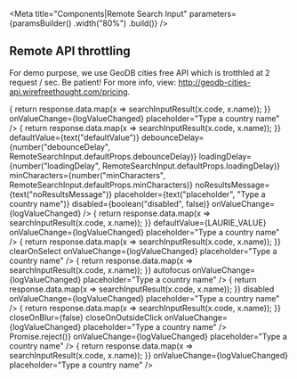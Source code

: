 
<Meta
    title="Components|Remote Search Input"
    parameters={paramsBuilder()
        .width("80%")
        .build()}
/>

<Props of={RemoteSearchInput} />

## Remote API throttling

For demo purpose, we use GeoDB cities free API which is trotthled at 2 request / sec. Be patient! For more info, view: http://geodb-cities-api.wirefreethought.com/pricing.

<Preview>
    <Story name="default">
        <RemoteSearchInput
            onFetchResults={useDefaultResultsFetcher("http://geodb-free-service.wirefreethought.com/v1/geo/countries?limit=5", "namePrefix")}
            onResults={response => {
                return response.data.map(x => searchInputResult(x.code, x.name));
            }}
            onValueChange={logValueChanged}
            placeholder="Type a country name"
        />
    </Story>
</Preview>

<Preview>
    <Story
        name="knobs"
        decorators={[withKnobs]}
        parameters={paramsBuilder()
            .excludeFromDocs()
            .build()}
    >
        <RemoteSearchInput
            onFetchResults={useDefaultResultsFetcher("http://geodb-free-service.wirefreethought.com/v1/geo/countries?limit=5", "namePrefix")}
            onResults={response => {
                return response.data.map(x => searchInputResult(x.code, x.name));
            }}
            defaultValue={text("defaultValue")}
            debounceDelay={number("debounceDelay", RemoteSearchInput.defaultProps.debounceDelay)}
            loadingDelay={number("loadingDelay", RemoteSearchInput.defaultProps.loadingDelay)}
            minCharacters={number("minCharacters", RemoteSearchInput.defaultProps.minCharacters)}
            noResultsMessage={text("noResultsMessage")}
            placeholder={text("placeholder", "Type a country name")}
            disabled={boolean("disabled", false)}
            onValueChange={logValueChanged}
        />
    </Story>
</Preview>

<Preview>
    <Story name="selected value">
        <RemoteSearchInput
            onFetchResults={useDefaultResultsFetcher("http://geodb-free-service.wirefreethought.com/v1/geo/countries?limit=5", "namePrefix")}
            onResults={response => {
                return response.data.map(x => searchInputResult(x.code, x.name));
            }}
            defaultValue={LAURIE_VALUE}
            onValueChange={logValueChanged}
            placeholder="Type a country name"
        />
    </Story>
</Preview>

<Preview>
    <Story name="clear on select">
        <RemoteSearchInput
            onFetchResults={useDefaultResultsFetcher("http://geodb-free-service.wirefreethought.com/v1/geo/countries?limit=5", "namePrefix")}
            onResults={response => {
                return response.data.map(x => searchInputResult(x.code, x.name));
            }}
            clearOnSelect
            onValueChange={logValueChanged}
            placeholder="Type a country name"
        />
    </Story>
</Preview>

<Preview>
    <Story name="autofocus">
        <RemoteSearchInput
            onFetchResults={useDefaultResultsFetcher("http://geodb-free-service.wirefreethought.com/v1/geo/countries?limit=5", "namePrefix")}
            onResults={response => {
                return response.data.map(x => searchInputResult(x.code, x.name));
            }}
            autofocus
            onValueChange={logValueChanged}
            placeholder="Type a country name"
        />
    </Story>
</Preview>

<Preview>
    <Story name="disabled">
        <RemoteSearchInput
            onFetchResults={useDefaultResultsFetcher("http://geodb-free-service.wirefreethought.com/v1/geo/countries?limit=5", "namePrefix")}
            onResults={response => {
                return response.data.map(x => searchInputResult(x.code, x.name));
            }}
            disabled
            onValueChange={logValueChanged}
            placeholder="Type a country name"
        />
    </Story>
</Preview>

<Preview>
    <Story name="dont close on blur">
        <RemoteSearchInput
            onFetchResults={useDefaultResultsFetcher("http://geodb-free-service.wirefreethought.com/v1/geo/countries?limit=5", "namePrefix")}
            onResults={response => {
                return response.data.map(x => searchInputResult(x.code, x.name));
            }}
            closeOnBlur={false}
            closeOnOutsideClick
            onValueChange={logValueChanged}
            placeholder="Type a country name"
        />
    </Story>
</Preview>

<Preview>
    <Story name="failing fetch">
        <RemoteSearchInput
            onFetchResults={() => Promise.reject()}
            onValueChange={logValueChanged}
            placeholder="Type a country name"
        />
    </Story>
</Preview>

<Story name="controlled">
    <ControlledRemoteSearchInput
        onFetchResults={useDefaultResultsFetcher("http://geodb-free-service.wirefreethought.com/v1/geo/countries?limit=5", "namePrefix")}
        onResults={response => {
            return response.data.map(x => searchInputResult(x.code, x.name));
        }}
        onValueChange={logValueChanged}
        placeholder="Type a country name"
    />
</Story>




